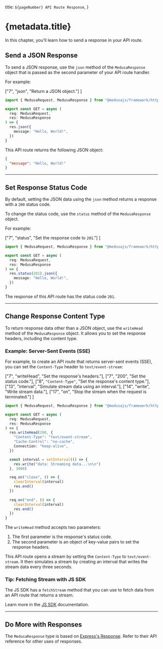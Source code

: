   title: `${pageNumber} API Route Response`,
}

# {metadata.title}

In this chapter, you'll learn how to send a response in your API route.

## Send a JSON Response

To send a JSON response, use the `json` method of the `MedusaResponse` object that is passed as the second parameter of your API route handler.

For example:

  ["7", "json", "Return a JSON object."]
]

```ts title="src/api/custom/route.ts" highlights={jsonHighlights}
import { MedusaRequest, MedusaResponse } from "@medusajs/framework/http"

export const GET = async (
  req: MedusaRequest,
  res: MedusaResponse
) => {
  res.json({
    message: "Hello, World!",
  })
}
```

This API route returns the following JSON object:

```json
{
  "message": "Hello, World!"
}
```

---

## Set Response Status Code

By default, setting the JSON data using the `json` method returns a response with a `200` status code.

To change the status code, use the `status` method of the `MedusaResponse` object.

For example:

  ["7", "status", "Set the response code to `201`."]
]

```ts title="src/api/custom/route.ts" highlights={statusHighlight}
import { MedusaRequest, MedusaResponse } from "@medusajs/framework/http"

export const GET = async (
  req: MedusaRequest,
  res: MedusaResponse
) => {
  res.status(201).json({
    message: "Hello, World!",
  })
}
```

The response of this API route has the status code `201`.

---

## Change Response Content Type

To return response data other than a JSON object, use the `writeHead` method of the `MedusaResponse` object. It allows you to set the response headers, including the content type.

### Example: Server-Sent Events (SSE)

For example, to create an API route that returns server-sent events (SSE), you can set the `Content-Type` header to `text/event-stream`:

  ["7", "writeHead", "Set the response's headers."],
  ["7", "200", "Set the status code."],
  ["8", `"Content-Type"`, "Set the response's content type."],
  ["13", "interval", "Simulate stream data using an interval."],
  ["14", "write", "Write stream data."],
  ["17", "on", "Stop the stream when the request is terminated."]
]

```ts highlights={streamHighlights}
import { MedusaRequest, MedusaResponse } from "@medusajs/framework/http"

export const GET = async (
  req: MedusaRequest,
  res: MedusaResponse
) => {
  res.writeHead(200, {
    "Content-Type": "text/event-stream",
    "Cache-Control": "no-cache",
    Connection: "keep-alive",
  })

  const interval = setInterval(() => {
    res.write("data: Streaming data...\n\n")
  }, 3000)

  req.on("close", () => {
    clearInterval(interval)
    res.end()
  })
  
  req.on("end", () => {
    clearInterval(interval)
    res.end()
  })
}
```

The `writeHead` method accepts two parameters:

1. The first parameter is the response's status code.
2. The second parameter is an object of key-value pairs to set the response headers.

This API route opens a stream by setting the `Content-Type` to `text/event-stream`. It then simulates a stream by creating an interval that writes the stream data every three seconds.

### Tip: Fetching Stream with JS SDK

The JS SDK has a `fetchStream` method that you can use to fetch data from an API route that returns a stream.

Learn more in the [JS SDK](!resources!/js-sdk) documentation.

---

## Do More with Responses

The `MedusaResponse` type is based on [Express's Response](https://expressjs.com/en/api.html#res). Refer to their API reference for other uses of responses.